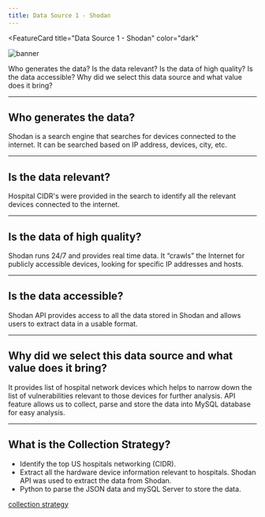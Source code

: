 ```yaml
---
title: Data Source 1 - Shodan
---
```



<FeatureCard
  title="Data Source 1 - Shodan"
  color="dark"
  >

![banner](images/shodan.png)

</FeatureCard>

<AnchorLinks>
  <AnchorLink>Who generates the data?</AnchorLink>
  <AnchorLink>Is the data relevant?</AnchorLink>
  <AnchorLink>Is the data of high quality?</AnchorLink>
  <AnchorLink>Is the data accessible?</AnchorLink>
  <AnchorLink>Why did we select this data source and what value does it bring?</AnchorLink>
</AnchorLinks>

***

## Who generates the data?

Shodan is a search engine that searches for devices connected to the internet. It can be searched based on IP address, devices, city, etc.

***

## Is the data relevant?

Hospital CIDR's were provided in the search to identify all the relevant devices connected to the internet.  

***

## Is the data of high quality?

Shodan runs 24/7 and provides real time data. It “crawls” the Internet for publicly accessible devices, looking for specific IP addresses and hosts.

***

## Is the data accessible?

Shodan API provides access to all the data stored in Shodan and allows users to extract data in a usable format.

***

## Why did we select this data source and what value does it bring?

It provides list of hospital network devices which helps to narrow down the list of vulnerabilities relevant to those devices for further analysis. API feature allows us to collect, parse and store the data into MySQL database for easy analysis.

***

## What is the Collection Strategy?

- Identify the top US hospitals networking (CIDR).
- Extract all the hardware device information relevant to hospitals. Shodan API was used to extract the data from Shodan.
- Python to parse the JSON data and mySQL Server to store the data.

[collection strategy](images/shodan-collection-strategy.png)

